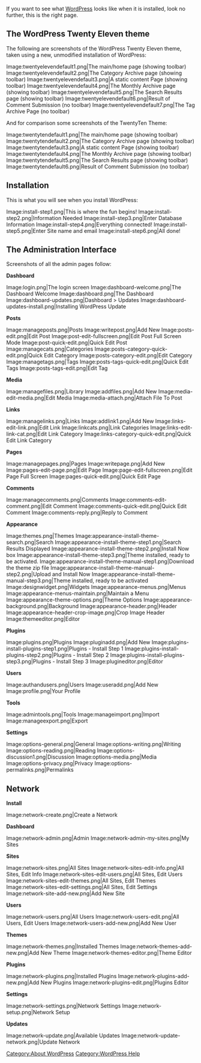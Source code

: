 {{Languages|
{{en|WordPress Screenshots}}
{{ja|WordPress Screenshots}}
{{nl|WordPress Screenshots}}
{{ru|WordPress Скриншоты}}
}}

If you want to see what [[WordPress]] looks like when it is installed, look no further, this is the right page.

== The WordPress Twenty Eleven theme ==
The following are screenshots of the WordPress Twenty Eleven theme, taken using a new, unmodified installation of WordPress:

<gallery>
Image:twentyelevendefault1.png|The main/home page (showing toolbar)
Image:twentyelevendefault2.png|The Category Archive page (showing toolbar)
Image:twentyelevendefault3.png|A static content Page (showing toolbar)
Image:twentyelevendefault4.png|The Monthly Archive page (showing toolbar)
Image:twentyelevendefault5.png|The Search Results page (showing toolbar)
Image:twentyelevendefault6.png|Result of Comment Submission (no toolbar)
Image:twentyelevendefault7.png|The Tag Archive Page (no toolbar)
</gallery>

And for comparison some screenshots of the TwentyTen Theme:
<gallery>
Image:twentytendefault1.png|The main/home page (showing toolbar)
Image:twentytendefault2.png|The Category Archive page (showing toolbar)
Image:twentytendefault3.png|A static content Page (showing toolbar)
Image:twentytendefault4.png|The Monthly Archive page (showing toolbar)
Image:twentytendefault5.png|The Search Results page (showing toolbar)
Image:twentytendefault6.png|Result of Comment Submission (no toolbar)
</gallery>

== Installation ==
This is what you will see when you install WordPress:

<gallery>
Image:install-step1.png|This is where the fun begins!
Image:install-step2.png|Information Needed
Image:install-step3.png|Enter Database Information
Image:install-step4.png|Everything connected!
Image:install-step5.png|Enter Site name and email
Image:install-step6.png|All done!
</gallery>

== The Administration Interface ==
Screenshots of all the admin pages follow:

'''Dashboard'''
<gallery>
Image:login.png|The login screen
Image:dashboard-welcome.png|The Dashboard Welcome
Image:dashboard.png|The Dashboard
Image:dashboard-updates.png|Dashboard > Updates
Image:dashboard-updates-install.png|Installing WordPress Update
</gallery>

'''Posts'''
<gallery>
Image:manageposts.png|Posts
Image:writepost.png|Add New
Image:posts-edit.png|Edit Post
Image:post-edit-fullscreen.png|Edit Post Full Screen Mode
Image:post-quick-edit.png|Quick Edit Post
Image:managecats.png|Categories
Image:posts-category-quick-edit.png|Quick Edit Category
Image:posts-category-edit.png|Edit Category
Image:managetags.png|Tags
Image:posts-tags-quick-edit.png|Quick Edit Tags
Image:posts-tags-edit.png|Edit Tag
</gallery>

'''Media'''
<gallery>
Image:managefiles.png|Library
Image:addfiles.png|Add New
Image:media-edit-media.png|Edit Media
Image:media-attach.png|Attach File To Post
</gallery>

'''Links'''
<gallery>
Image:managelinks.png|Links
Image:addlink1.png|Add New
Image:links-edit-link.png|Edit Link
Image:linkcats.png|Link Categories
Image:links-edit-link-cat.png|Edit Link Category
Image:links-category-quick-edit.png|Quick Edit Link Category
</gallery>

'''Pages'''
<gallery>
Image:managepages.png|Pages
Image:writepage.png|Add New
Image:pages-edit-page.png|Edit Page
Image:page-edit-fullscreen.png|Edit Page Full Screen
Image:pages-quick-edit.png|Quick Edit Page
</gallery>

'''Comments'''
<gallery>
Image:managecomments.png|Comments
Image:comments-edit-comment.png|Edit Comment
Image:comments-quick-edit.png|Quick Edit Comment
Image:comments-reply.png|Reply to Comment
</gallery>

'''Appearance'''
<gallery>
Image:themes.png|Themes
Image:appearance-install-theme-search.png|Search
Image:appearance-install-theme-step1.png|Search Results Displayed
Image:appearance-install-theme-step2.png|Install Now box
Image:appearance-install-theme-step3.png|Theme installed, ready to be activated.
Image:appearance-install-theme-manual-step1.png|Download the theme zip file
Image:appearance-install-theme-manual-step2.png|Upload and Install Now
Image:appearance-install-theme-manual-step3.png|Theme installed, ready to be activated
Image:designwidget.png|Widgets
Image:appearance-menus.png|Menus
Image:appearance-menus-maintain.png|Maintain a Menu
Image:appearance-theme-options.png|Theme Options
Image:appearance-background.png|Background
Image:appearance-header.png|Header
Image:appearance-header-crop-image.png|Crop Image Header
Image:themeeditor.png|Editor
</gallery>

'''Plugins'''
<gallery>
Image:plugins.png|Plugins
Image:pluginadd.png|Add New
Image:plugins-install-plugins-step1.png|Plugins - Install Step 1
Image:plugins-install-plugins-step2.png|Plugins - Install Step 2
Image:plugins-install-plugins-step3.png|Plugins - Install Step 3
Image:plugineditor.png|Editor
</gallery>

'''Users'''
<gallery>
Image:authandusers.png|Users
Image:useradd.png|Add New
Image:profile.png|Your Profile
</gallery>

'''Tools'''
<gallery>
Image:admintools.png|Tools
Image:manageimport.png|Import
Image:manageexport.png|Export
</gallery>

'''Settings'''
<gallery>
Image:options-general.png|General
Image:options-writing.png|Writing
Image:options-reading.png|Reading
Image:options-discussion1.png|Discussion
Image:options-media.png|Media
Image:options-privacy.png|Privacy
Image:options-permalinks.png|Permalinks
</gallery>

==Network==

'''Install'''
<gallery>
Image:network-create.png|Create a Network
</gallery>

'''Dashboard'''
<gallery>
Image:network-admin.png|Admin
Image:network-admin-my-sites.png|My Sites
</gallery>

'''Sites'''
<gallery>
Image:network-sites.png|All Sites
Image:network-sites-edit-info.png|All Sites, Edit Info
Image:network-sites-edit-users.png|All Sites, Edit Users
Image:network-sites-edit-themes.png|All Sites, Edit Themes
Image:network-sites-edit-settings.png|All Sites, Edit Settings
Image:network-site-add-new.png|Add New Site
</gallery>

'''Users'''
<gallery>
Image:network-users.png|All Users
Image:network-users-edit.png|All Users, Edit Users
Image:network-users-add-new.png|Add New User
</gallery>

'''Themes'''
<gallery>
Image:network-themes.png|Installed Themes 
Image:network-themes-add-new.png|Add New Theme
Image:network-themes-editor.png|Theme Editor
</gallery>

'''Plugins'''
<gallery>
Image:network-plugins.png|Installed Plugins
Image:network-plugins-add-new.png|Add New Plugins
Image:network-plugins-edit.png|Plugins Editor
</gallery>

'''Settings'''
<gallery>
Image:network-settings.png|Network Settings
Image:network-setup.png|Network Setup

</gallery>

'''Updates'''
<gallery>
Image:network-update.png|Available Updates
Image:network-update-network.png|Update Network
</gallery>

[[Category:About WordPress]]
[[Category:WordPress Help]]